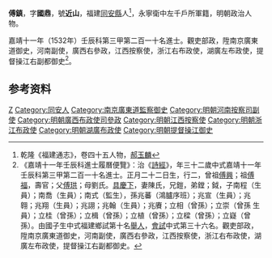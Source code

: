 {{明清人物信息框
| 姓名 = 傅鎮
| 原名 =
| 圖片名稱= 
| 圖片大小 =
| 圖片說明 = 
| 最高職務 = 提督操江都察院右副都御史
| 國家 = 大明 
| 爵位 =
| 籍貫 = [[同安縣|同安縣]]
| 族裔 = 
| 旗籍 = 
| 字號 = 字國鼎，號近山
| 諡號 =
| 出生日期 = 正月二十二日
| 出生地點 =
| 逝世日期 = 
| 逝世地點 =
| 墓葬 =
| 配偶 = 陳氏
| 親屬 = 曾祖[[傅興|傅興]]，祖[[傅福|傅福]]，父[[傅珙|傅珙]]，母劉氏
| 出身 =
* 嘉靖十一年壬辰科同進士出身
| 經歷 =
| 著作 =  
}}
'''傅鎮'''{{BD|1501年||？年||}}，字'''國鼎'''，號'''近山'''，福建[[同安縣|同安縣]]人<ref>乾隆《福建通志》，卷四十五人物，[[郝玉麟|郝玉麟]]</ref>，永寧衛中左千戶所軍籍，明朝政治人物。

嘉靖十一年（1532年）壬辰科第三甲第二百一十名進士。觀吏部政，陞南京廣東道御史，河南副使，廣西右參政，江西按察使，浙江右布政使，湖廣左布政使，提督操江右副都御史<ref>《嘉靖十一年壬辰科進士履曆便覽》：治《[[詩經|詩經]]》，年三十二歲中式嘉靖十一年壬辰科第三甲第二百一十名進士。正月二十二日生，行二，曾祖[[傅興|傅興]]；祖[[傅福|傅福]]，壽官；父[[傅珙|傅珙]]；母劉氏。[[具慶下|具慶下]]，妻陳氏，兄鎧，弟鏜；鉞，子南程（生員）；南喬（生員）；南式（監生），孫兆蕃（鴻臚序班）；兆宣（生員）；兆翱；兆翔（生員）；兆詡；兆翰（生員）；兆賡；立相（曾孫）；立崇（曾孫 生員）；立桂（曾孫）；立楫（曾孫）；立植（曾孫）；立樑（曾孫）；立嶷（曾孫）。由國子生中式福建鄉試第十名[[舉人|舉人]]，[[會試|會試]]中式第三十六名。觀吏部政，陞南京廣東道御史，河南副使，廣西右參政，江西按察使，浙江右布政使，湖廣左布政使，提督操江右副都御史。</ref>。

== 参考资料 ==
{{reflist}}

{{嘉靖十一年壬辰科殿试金榜}}

{{Authority control}}
{{DEFAULTSORT:Fu傅}}
[[Category:傅姓|Z]]
[[Category:同安人|Category:同安人]]
[[Category:南京廣東道監察御史|Category:南京廣東道監察御史]]
[[Category:明朝河南按察司副使|Category:明朝河南按察司副使]]
[[Category:明朝廣西布政使司參政|Category:明朝廣西布政使司參政]]
[[Category:明朝江西按察使|Category:明朝江西按察使]]
[[Category:明朝浙江布政使|Category:明朝浙江布政使]]
[[Category:明朝湖廣布政使|Category:明朝湖廣布政使]]
[[Category:明朝提督操江御史|Category:明朝提督操江御史]]




{{明朝人物小作品}}